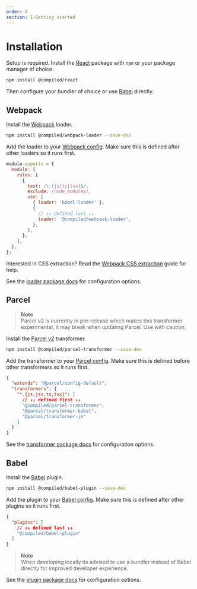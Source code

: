 ```yaml
---
order: 2
section: 1-Getting started
---
```


# Installation

Setup is required.
Install the [React](https://reactjs.org) package with `npm` or your package manager of choice.

```bash
npm install @compiled/react
```

Then configure your bundler of choice or use [Babel](https://babeljs.io) directly.

## Webpack

Install the [Webpack](https://webpack.js.org/) loader.

```bash
npm install @compiled/webpack-loader --save-dev
```

Add the loader to your [Webpack config](https://webpack.js.org/).
Make sure this is defined after other loaders so it runs first.

```js
module.exports = {
  module: {
    rules: [
      {
        test: /\.(js|ts|tsx)$/,
        exclude: /node_modules/,
        use: [
          { loader: 'babel-loader' },
          {
            // ↓↓ defined last ↓↓
            loader: '@compiled/webpack-loader',
          },
        ],
      },
    ],
  },
};
```

Interested in CSS extraction?
Read the [Webpack CSS extraction](/css-extraction-webpack) guide for help.

See the [loader package docs](/pkg-webpack-loader) for configuration options.

## Parcel

> **Note** <br /> Parcel v2 is currently in pre-release which makes this transformer experimental,
> it may break when updating Parcel.
> Use with caution.

Install the [Parcel v2](https://v2.parceljs.org) transformer.

```bash
npm install @compiled/parcel-transformer --save-dev
```

Add the transformer to your [Parcel config](https://v2.parceljs.org/configuration/plugin-configuration/).
Make sure this is defined before other transformers so it runs first.

```json
{
  "extends": "@parcel/config-default",
  "transformers": {
    "*.{js,jsx,ts,tsx}": [
      // ↓↓ defined first ↓↓
      "@compiled/parcel-transformer",
      "@parcel/transformer-babel",
      "@parcel/transformer-js"
    ]
  }
}
```

See the [transformer package docs](/pkg-parcel-transformer) for configuration options.

## Babel

Install the [Babel](https://babeljs.io) plugin.

```bash
npm install @compiled/babel-plugin --save-dev
```

Add the plugin to your [Babel config](https://babeljs.io/docs/en/configuration).
Make sure this is defined after other plugins so it runs first.

```json
{
  "plugins": [
    // ↓↓ defined last ↓↓
    "@compiled/babel-plugin"
  ]
}
```

> **Note** <br /> When developing locally its advised to use a bundler instead of Babel directly for improved developer experience.

See the [plugin package docs](/pkg-babel-plugin) for configuration options.

